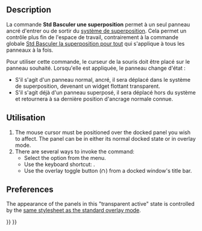 <languages/>

{{Docnav/fr
|[[Std_DockOverlayTransparentAll/fr|Basculer la superposition pour tout]]
|[[Std_DockOverlayToggleTransparent/fr|Basculer une transparence]]
|[[Std_View_Menu/fr|Menu Affichage]]
|IconL=
|IconR=
|IconC=Freecad.svg
}}

{{GuiCommand/fr
|Name=Std DockOverlayToggle
|Name/fr=Std Basculer la superposition pour tout
|MenuLocation=Affichage → Panneau ancrable → Activer/désactiver une superposition
|Workbenches=Tous
|Shortcut={{KEY|F3}}
|Version=1.0
|SeeAlso=[[Std_DockOverlayAll/fr|Std Basculer la superposition pour tout]], [[Std_DockOverlayToggleTransparent/fr|Std Basculer une transparence]]
}}

==Description==

La commande '''Std Basculer une superposition''' permet à un seul panneau ancré d'entrer ou de sortir du [[Std_DockOverlayAll/fr|système de superposition]]. Cela permet un contrôle plus fin de l'espace de travail, contrairement à la commande globale [[Std_DockOverlayAll/fr|Std Basculer la superposition pour tout]] qui s'applique à tous les panneaux à la fois.

Pour utiliser cette commande, le curseur de la souris doit être placé sur le panneau souhaité. Lorsqu'elle est appliquée, le panneau change d'état :
* S'il s'agit d'un panneau normal, ancré, il sera déplacé dans le système de superposition, devenant un widget flottant transparent.
* S'il s'agit déjà d'un panneau superposé, il sera déplacé hors du système et retournera à sa dernière position d'ancrage normale connue.

<span id="Usage"></span>
==Utilisation==

<div lang="en" dir="ltr" class="mw-content-ltr">
# The mouse cursor must be positioned over the docked panel you wish to affect. The panel can be in either its normal docked state or in overlay mode.
# There are several ways to invoke the command:
#* Select the {{MenuCommand|View → Dock panel overlay → Toggle overlay}} option from the menu.
#* Use the keyboard shortcut: {{KEY|F3}}.
#* Use the overlay toggle button ([[File:Overlay.svg|12x12px]]) from a docked window's title bar.
</div>

<div lang="en" dir="ltr" class="mw-content-ltr">
==Preferences==
</div>

<div lang="en" dir="ltr" class="mw-content-ltr">
The appearance of the panels in this "transparent active" state is controlled by the [[Std_DockOverlayAll#Preferences|same stylesheet as the standard overlay mode]].
</div>


{{Docnav/fr
|[[Std_DockOverlayTransparentAll/fr|Basculer la superposition pour tout]]
|[[Std_DockOverlayToggleTransparent/fr|Basculer une transparence]]
|[[Std_View_Menu/fr|Menu Affichage]]
|IconL=
|IconR=
|IconC=Freecad.svg
}}

{{Std_Base_navi{{#translation:}}}}
{{Userdocnavi{{#translation:}}}}